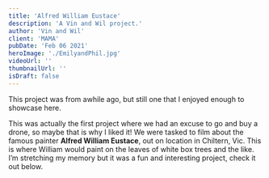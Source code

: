 ```yaml
---
title: 'Alfred William Eustace'
description: 'A Vin and Wil project.'
author: 'Vin and Wil'
client: 'MAMA'
pubDate: 'Feb 06 2021'
heroImage: './EmilyandPhil.jpg'
videoUrl: ''
thumbnailUrl: ''
isDraft: false
---
```



This project was from awhile ago, but still one that I enjoyed enough to showcase here. 

This was actually the first project where we had an excuse to go and buy a drone, so maybe that is why I liked it! We were tasked to film about the famous painter **Alfred William Eustace**, out on location in Chiltern, Vic. This is where William would paint on the leaves of white box trees and the like. I’m stretching my memory but it was a fun and interesting project, check it out below. 

<YouTube id="HTQLsoyT810" />

